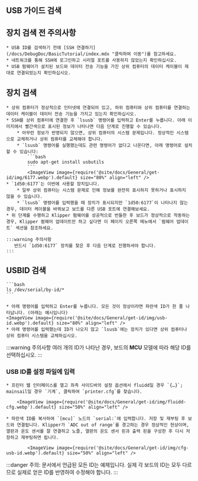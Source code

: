 ## USB 가이드 검색

## 장치 검색 전 주의사항

    * USB ID를 검색하기 전에 [SSH 연결하기](/docs/DebugDoc/BasicTutorial/index.mdx "클릭하여 이동")를 참고하세요.
    * 네트워크를 통해 SSH에 로그인하고 시리얼 포트를 사용하지 않았는지 확인하십시오.
    * USB 펌웨어가 설치된 보드와 데이터 전송 기능을 가진 상위 컴퓨터의 데이터 케이블이 제대로 연결되었는지 확인하십시오.

## 장치 검색
    * 상위 컴퓨터가 정상적으로 인터넷에 연결되어 있고, 하위 컴퓨터와 상위 컴퓨터를 연결하는 데이터 케이블이 데이터 전송 기능을 가지고 있는지 확인하십시오.
    * SSH를 상위 컴퓨터에 연결한 후 `lsusb` 명령어를 입력하고 Enter를 누릅니다. 아래 이미지에서 빨간색으로 표시된 정보가 나타나면 다음 단계로 진행할 수 있습니다.
        * 아무런 정보가 반영되지 않으면, 상위 컴퓨터의 시스템 문제입니다. 정상적인 시스템으로 교체하거나 상위 컴퓨터를 교체해야 합니다.
        * `lsusb` 명령어를 실행했는데도 관련 명령어가 없다고 나온다면, 아래 명령어로 설치할 수 있습니다:
            ```bash
            sudo apt-get install usbutils
            ```
            <ImageView image={require('@site/docs/General/get-id/img/6177.webp').default} size="80%" align="left" /> 
    * `1d50:6177`는 이번에 사용할 장치입니다.
        * 일부 상위 컴퓨터는 시스템 문제로 인해 정보를 완전히 표시하지 못하거나 표시하지 않을 수 있습니다.
        * `lsusb` 명령어를 입력했을 때 장치가 표시되지만 `1d50:6177`이 나타나지 않는 경우, 데이터 케이블을 바꿔보고 보드를 다른 USB 포트에 연결해보세요.
    * 위 단계를 수행하고 Klipper 펌웨어를 성공적으로 번들한 후 보드가 정상적으로 작동하는 경우, Klipper 펌웨어 업데이트만 하고 싶다면 이 페이지 오른쪽 메뉴에서 `펌웨어 업데이트` 섹션을 참조하세요.

    :::warning 주의사항
       반드시 `1d50:6177` 장치를 찾은 후 다음 단계로 진행하셔야 합니다.
    :::

## USBID 검색

    ```bash
    ls /dev/serial/by-id/*
    ```

    * 아래 명령어를 입력하고 Enter를 누릅니다. 모든 것이 정상이라면 파란색 ID가 한 줄 나타납니다. (아래는 예시입니다)
    <ImageView image={require('@site/docs/General/get-id/img/usb-id.webp').default} size="80%" align="left" />
    * 아래 명령어를 입력했는데 ID가 나오지 않고 `lsusb`에는 장치가 있다면 상위 컴퓨터나 상위 컴퓨터 시스템을 교체하십시오.

:::warning 주의사항
여러 개의 ID가 나타난 경우, 보드의 **MCU** 모델에 따라 해당 ID를 선택하십시오.
:::

### USB ID를 설정 파일에 입력

    * 프린터 웹 인터페이스를 열고 좌측 사이드바의 설정 옵션에서 fluidd일 경우 `{…}`; mainsail일 경우 `기계`, 클릭하여 `printer.cfg`를 찾습니다.

        <ImageView image={require('@site/docs/General/get-id/img/fluidd-cfg.webp').default} size="50%" align="left" />

    * 파란색 ID를 복사하여 `[mcu]` 노드의 `serial:`에 입력합니다. 저장 및 재부팅 후 보드와 연결됩니다. Klipper가 `ADC out of range`를 경고하는 경우 정상적인 현상이며, 열판과 온도 센서를 잘 연결하고 노즐, 열판의 온도 센서 핀과 출력 핀을 구성한 후 다시 저장하고 재부팅하면 됩니다.

            <ImageView image={require('@site/docs/General/get-id/img/cfg-usb-id.webp').default} size="50%" align="left" />

:::danger
주의: 문서에서 언급된 모든 ID는 예제입니다. 실제 각 보드의 ID는 모두 다르므로 실제로 얻은 ID를 반영하여 수정해야 합니다.
:::
